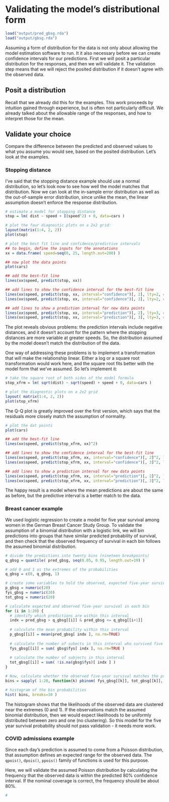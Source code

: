 # Validating the model's distributional form

```r
load("output/pred_gbsg.rda")
load("output/gbsg.rda")
```

Assuming a form of distribution for the data is not only about allowing the model estimation software to run. It it also necessary before we can create confidence intervals for our predictions. First we will posit a particular distribution for the responses, and then we will validate it. The validation step means that we will reject the posited distribution if it doesn't agree with the observed data.

## Posit a distribution
Recall that we already did this for the examples. This work proceeds by intuition gained through experience, but is often not particularly difficult. We already talked about the allowable range of the responses, and how to interpret those for the mean. 

## Validate your choice
Compare the difference between the predicted and observed values to what you assume you would see, based on the posited distribution. Let's look at the examples.

### Stopping distance
I've said that the stopping distance example should use a normal distribution, so let's look now to see how well the model matches that distribution. Now we can look at the in-sample error distribution as well as the out-of-sample error distribution, since unlike the mean, the linear assumption doesn't enforce the response distribution.

```r
# estimate a model for stopping distance
stop = lm( dist ~ speed + I(speed^2) + 0, data=cars )

# plot the four diagnostic plots on a 2x2 grid:
layout(matrix(1:4, 2, 2))
plot(stop)
```

```r
# plot the best fit line and confidence/predictive intervals
## to begin, define the inputs for the annotations
xx = data.frame( speed=seq(0, 25, length.out=200) )

## now plot the data points
plot(cars)

## add the best-fit line
lines(xx$speed, predict(stop, xx))

## add lines to show the confidence interval for the best-fit line
lines(xx$speed, predict(stop, xx, interval="confidence")[, 2], lty=2, col='red')
lines(xx$speed, predict(stop, xx, interval="confidence")[, 3], lty=2, col='red')

## add lines to show a prediction interval for new data points
lines(xx$speed, predict(stop, xx, interval="prediction")[, 2], lty=3, col='darkorange')
lines(xx$speed, predict(stop, xx, interval="prediction")[, 3], lty=3, col='darkorange')
```

The plot reveals obvious problems: the prediction intervals include negative distances, and it doesn't account for the pattern where the stopping distances are more variable at greater speeds. So, the distribution assumed by the model doesn't match the distribution of the data. 

One way of addressing these problems is to implement a transformation that will make the relationship linear. Either a log or a square root transformation would work here, and the square root fits better with the model form that we've assumed. So let's implement it:

```r
# take the square root of both sides of the model formula
stop_xfrm = lm( sqrt(dist) ~ sqrt(speed) + speed + 0, data=cars )

# plot the diagnostic plots on a 2x2 grid
layout( matrix(1:4, 2, 2))
plot(stop_xfrm)
```

The Q-Q plot is greatly improved over the first version, which says that the residuals more closely match the assumption of normality.


```r
# plot the dat points
plot(cars)

## add the best-fit line
lines(xx$speed, predict(stop_xfrm, xx)^2)

## add lines to show the confidence interval for the best-fit line
lines(xx$speed, predict(stop_xfrm, xx, interval="confidence")[, 2]^2, lty=2, col='red')
lines(xx$speed, predict(stop_xfrm, xx, interval="confidence")[, 3]^2, lty=2, col='red')

## add lines to show a prediction interval for new data points
lines(xx$speed, predict(stop_xfrm, xx, interval="prediction")[, 2]^2, lty=3, col='darkorange')
lines(xx$speed, predict(stop_xfrm, xx, interval="prediction")[, 3]^2, lty=3, col='darkorange')
```

The happy result is a model where the mean predictions are about the same as before, but the predictive interval is a better match to the data.


### Breast cancer example

We used logistic regression to create a model for five year survival among women in the German Breast Cancer Study Group. To validate the assumption of a binomial distribution with a logistic link, we will bin predictions into groups that have similar predicted probability of survival, and then check that the observed frequency of survival in each bin follows the assumed binomial distribution.

```r
# divide the predictions into twenty bins (nineteen breakpoints)
q_gbsg = quantile( pred_gbsg, seq(0.05, 0.95, length.out=19) )

# add 0 and 1 as the extremes of the probabilities
q_gbsg = c(0, q_gbsg, 1)

# create some variables to hold the observed, expected five-year survival
p_gbsg = numeric(20)
fys_gbsg = numeric(20)
tot_gbsg = numeric(20) 

# calculate expected and observed five-year survival in each bin
for (i in 1:20) {
  # identify which predictions are within this interval
  indx = pred_gbsg > q_gbsg[[i]] & pred_gbsg <= q_gbsg[[i+1]]
  
  # calculate the mean probability within this interval
  p_gbsg[[i]] = mean(pred_gbsg[ indx ], na.rm=TRUE)
  
  # calculate the number of subects in this interval who survived five years
  fys_gbsg[[i]] = sum( gbsg$fys[ indx ], na.rm=TRUE )
  
  # calculate the number of subjects in this interval
  tot_gbsg[[i]] = sum( !is.na(gbsg$fys)[ indx ] )
}

# Now, calculate whether the observed five-year survival matches the predictions
bins = sapply( 1:20, function(k) pbinom( fys_gbsg[[k]], tot_gbsg[[k]], p_gbsg[[k]] ) )

# histogram of the bin probabilities
hist( bins, breaks=10 )
```

The histogram shows that the likelihoods of the observed data are clustered near the extremes (0 and 1). If the observations match the assumed binomial distribution, then we would expect likelihoods to be uniformly distributed between zero and one (no clustering). So this model for the five year survival probability should not pass validation - it needs more work.


### COVID admissions example
Since each day's prediction is assumed to come from a Poisson distribution, that assumption defines an expected range for the observed data. The `qpois()`, `dpois()`, `ppois()` family of functions is used for this purpose.

Here, we will validate the assumed Poisson distribution by calculating the frequency that the observed data is within the predicted 80% confidence interval. If the nominal coverage is correct, the frequency should be about 80%.

```r
# 

```



